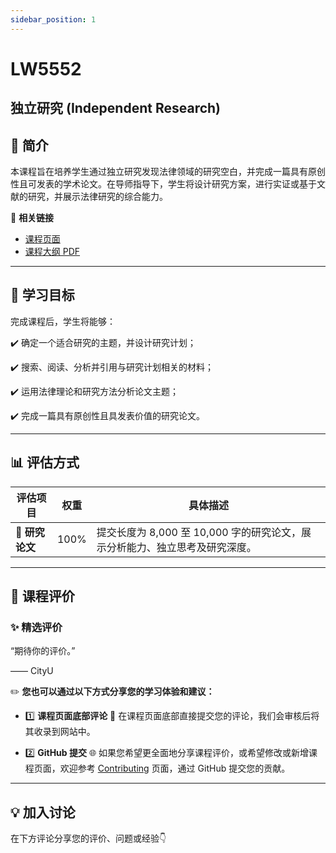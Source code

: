 ```yaml
---
sidebar_position: 1
---
```


# LW5552
## 独立研究 (Independent Research)

## **📘 简介**
本课程旨在培养学生通过独立研究发现法律领域的研究空白，并完成一篇具有原创性且可发表的学术论文。在导师指导下，学生将设计研究方案，进行实证或基于文献的研究，并展示法律研究的综合能力。

🔗 **相关链接**
- [课程页面](https://www.cityu.edu.hk/catalogue/pg/202425/course/LW5552.htm)
- [课程大纲 PDF](https://www.cityu.edu.hk/catalogue/pg/202425/course/LW5552.pdf)

---

## **🎯 学习目标**

完成课程后，学生将能够：

✔️ 确定一个适合研究的主题，并设计研究计划；

✔️ 搜索、阅读、分析并引用与研究计划相关的材料；

✔️ 运用法律理论和研究方法分析论文主题；

✔️ 完成一篇具有原创性且具发表价值的研究论文。

---

## **📊 评估方式**

| **评估项目**         | **权重** | **具体描述**                                                                                       |
|---------------------|---------|---------------------------------------------------------------------------------------------------|
| **📂 研究论文**       | 100%    | 提交长度为 8,000 至 10,000 字的研究论文，展示分析能力、独立思考及研究深度。                                  |

---

## **💬 课程评价**

### ✨ **精选评价**
<div className={commentStyles.commentBox}>
    <p className={commentStyles.commentText}>
        “期待你的评价。”
    </p>
    <p className={commentStyles.commentAuthor}>—— CityU</p>
</div>

✏️ **您也可以通过以下方式分享您的学习体验和建议：**

- 1️⃣ **课程页面底部评论**
💬 在课程页面底部直接提交您的评论，我们会审核后将其收录到网站中。

- 2️⃣ **GitHub 提交**
🌐 如果您希望更全面地分享课程评价，或希望修改或新增课程页面，欢迎参考 [Contributing](https://penjc.github.io/CityU/contributing) 页面，通过 GitHub 提交您的贡献。

---

## **💡 加入讨论**

在下方评论分享您的评价、问题或经验👇
<Utterances />
